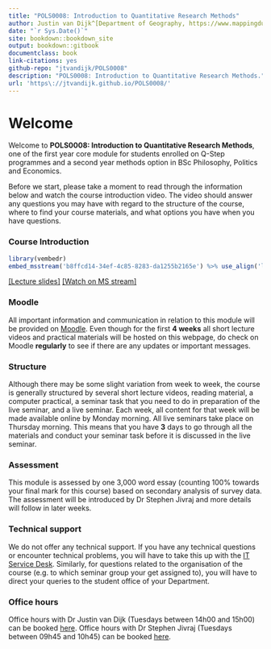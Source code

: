 ```yaml
--- 
title: "POLS0008: Introduction to Quantitative Research Methods"
author: Justin van Dijk^[Department of Geography, https://www.mappingdutchman.com/], Stephen Jivraj^[Institute of Epidemiology and Health Care, https://www.ucl.ac.uk/q-step/stephen-jivraj]
date: "`r Sys.Date()`"
site: bookdown::bookdown_site
output: bookdown::gitbook
documentclass: book
link-citations: yes
github-repo: "jtvandijk/POLS0008"
description: "POLS0008: Introduction to Quantitative Research Methods."
url: 'https\://jtvandijk.github.io/POLS0008/'
---
```


# Welcome {-}

Welcome to **POLS0008: Introduction to Quantitative Research Methods**, one of the first year core module for students enrolled on Q-Step programmes and a second year methods option in BSc Philosophy, Politics and Economics. 

Before we start, please take a moment to read through the information below and watch the course introduction video. The video should answer any questions you may have with regard to the structure of the course, where to find your course materials, and what options you have when you have questions.

### Course Introduction {-}
```r
library(vembedr)
embed_msstream('b8ffcd14-34ef-4c85-8283-da1255b2165e') %>% use_align('left')
```
[[Lecture slides]](https://liveuclac-my.sharepoint.com/:b:/g/personal/ucfajtv_ucl_ac_uk/EdYf92pNXwBNgsoN_yVV05cBjO8-6_o57mAqsbZdRe7rtA?e=AhuQqM) [[Watch on MS stream]](https://web.microsoftstream.com/video/b8ffcd14-34ef-4c85-8283-da1255b2165e?list=studio)

### Moodle {-}
All important information and communication in relation to this module will be provided on [Moodle](https://moodle.ucl.ac.uk/course/view.php?id=6845). Even though for the first **4 weeks** all short lecture videos and practical materials will be hosted on this webpage, do check on Moodle **regularly** to see if there are any updates or important messages.

### Structure {-}
Although there may be some slight variation from week to week, the course is generally structured by several short lecture videos, reading material, a computer practical, a seminar task that you need to do in preparation of the live seminar, and a live seminar. Each week, all content for that week will be made available online by Monday morning. All live seminars take place on Thursday morning. This means that you have **3** days to go through all the materials and conduct your seminar task before it is discussed in the live seminar.

### Assessment {-}
This module is assessed by one 3,000 word essay (counting 100% towards your final mark for this course) based on secondary analysis of survey data. The assessment will be introduced by Dr Stephen Jivraj and more details will follow in later weeks.

### Technical support {-}
We do not offer any technical support. If you have any technical questions or encounter technical problems, you will have to take this up with the [IT Service Desk](https://www.ucl.ac.uk/isd/help-support). Similarly, for questions related to the organisation of the course (e.g. to which seminar group your get assigned to), you will have to direct your queries to the student office of your Department.

### Office hours {-}
Office hours with Dr Justin van Dijk (Tuesdays between 14h00 and 15h00) can be booked [here](https://outlook.office365.com/owa/calendar/JustinvanDijkBookableOfficeHours@ucl.ac.uk/bookings/). Office hours with Dr Stephen Jivraj (Tuesdays between 09h45 and 10h45) can be booked [here](https://outlook.office365.com/owa/calendar/StephenJivraj@ucl.ac.uk/bookings/). 
